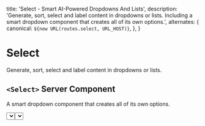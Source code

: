 
  title: 'Select - Smart AI-Powered Dropdowns And Lists',
  description:
    'Generate, sort, select and label content in dropdowns or lists. Including a smart dropdown component that creates all of its own options.',
  alternates: {
    canonical: `${new URL(routes.select, URL_HOST)}`,
  },
}

# Select

Generate, sort, select and label content in dropdowns or lists.

## `<Select>` Server Component

A smart dropdown component that creates all of its own options.

<Example>
  <Select
    prompt="Selecting a time zone in GMT"
    context="The time zone for Sydney should be selected"
  />
</Example>
```tsx
<Select
  prompt="Selecting a time zone in GMT"
  context="The time zone for Sydney should be selected"
/>
```

## `useSelect` hook

`useSelect` is a utility hook that lets you generate options for custom dropdown components or any list type content.

<Example>
  <UseSelect />
</Example>

```tsx {6-10}
'use client'

import { useSelect } from '@trikinco/fullstack-components/client'

export default function Page() {
  const { isLoading, isError, data } = useSelect({
    prompt:
      'The nearest countries to Australia. Include a flag emoji in the label.',
    count: 10,
  })

  if (isLoading) {
    return 'Loading "The 10 nearest countries to Australia"'
  }

  if (isError) {
    return 'Could not load "The 10 nearest countries to Australia"'
  }

  return (
    <>
      <p className="font-bold mt-0">{data?.label}</p>
      <ul className="mb-0">
        {data?.content?.map((item) => (
          <li key={item.value}>{item.label}</li>
        ))}
      </ul>
    </>
  )
}
```

## Custom Server Component with `getSelect`

```tsx {4-8} title="Server Component"
import { getSelect } from '@trikinco/fullstack-components'

export default async function Page() {
  const { label, content } = await getSelect({
    prompt:
      'The nearest countries to Australia. Add a flag emoji in the label.',
    count: 10,
  })

  return (
    <>
      <p id="label" role="label">
        {label}
      </p>
      <div
        role="listbox"
        tabindex="0"
        id="dropdown"
        aria-labelledby="label"
        aria-activedescendant="dropdown-1"
        // ...other required attributes
      >
        {content?.map(({ label, value }) => (
          <div role="option" id={`dropdown-${value}`} key={value}>
            {label}
          </div>
        ))}
      </div>
    </>
  )
}
```

## Setup

Add `select: handleSelectRequest()` to the [API route handler](/docs/get-started/#setup).

```ts title="app/api/fsutils/[...fscomponents]/route.ts"
import {
  handleFSComponents,
  handleSelectRequest,
  type FSCOptions,
} from '@trikinco/fullstack-components'

const fscOptions: FSCOptions = {
  select: handleSelectRequest({
    openAiApiKey: process.env.OPENAI_API_KEY || '',
  }),
  // Additional options and handlers...
}

const fscHandler = handleFSComponents(fscOptions)

export { fscHandler as GET, fscHandler as POST }
```

## API Reference

### Types

<TypeInfoToText
  path="handlers/select/models.d.ts"
  name="SelectOptions"
  description="Select API route handler options."
/>

<TypeInfoToText
  path="handlers/select/models.d.ts"
  name="SelectRequestBody"
  description="Select request body."
/>

<TypeInfoToText
  path="handlers/select/models.d.ts"
  name="SelectResponse"
  description="Select response body."
/>

<TypeInfoToText
  path="chatGptService.d.ts"
  name="ChatGptCompletionResponse"
  description="The response body for `getSelect`."
/>

### Components

<TypeInfoToText
  path="components/Select.d.ts"
  name="SelectProps"
/>

<TypeInfoToText path="components/Select.d.ts" name="Select" >

```tsx
import { Select } from '@trikinco/fullstack-components'
```

</TypeInfoToText>

### Hooks

<TypeInfoToText
  path="handlers/select/useSelect.d.ts"
  name="useSelect"
>

```tsx
import { useSelect } from '@trikinco/fullstack-components/client'
```

</TypeInfoToText>

### Utilities

<TypeInfoToText
  path="handlers/select/selectClient.d.ts"
  name="getSelect"
>

```tsx
import { getSelect } from '@trikinco/fullstack-components'
```

</TypeInfoToText>

<TypeInfoToText
  path="handlers/select/fetchers.d.ts"
  name="fetchSelect"
>

```tsx
import { fetchSelect } from '@trikinco/fullstack-components/client'
```

</TypeInfoToText>
